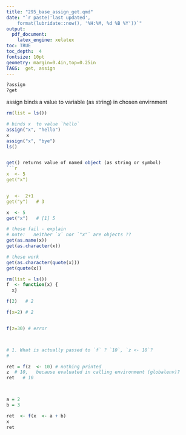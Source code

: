 ```yaml
--- 
title: "295_base_assign_get.qmd"
date: "`r paste('last updated', 
    format(lubridate::now(), '%H:%M, %d %B %Y'))`"
output: 
  pdf_document: 
    latex_engine: xelatex
toc: TRUE 
toc_depth:  4 
fontsize: 10pt 
geometry: margin=0.4in,top=0.25in 
TAGS:  get, assign 
---
```


```r
?assign
?get
```

assign binds a value to variable (as string) in chosen envirnment
```r
rm(list = ls())

# binds x  to value `hello`
assign("x", "hello")
x
assign("x", "bye")
ls()


get() returns value of named object (as string or symbol)
```r
x  <- 5
get("x")


y  <-  2+1
get("y")   # 3
```


```r
x  <- 5
get("x")   # [1] 5

# these fail - explain
# note:   neither `x` nor `"x"` are objects ??
get(as.name(x))
get(as.character(x))

# these work
get(as.character(quote(x)))
get(quote(x))
```


```r
rm(list = ls())
f  <- function(x) {
  x}

f(2)   # 2

f(x=2) # 2


f(z=30) # error



# 1. What is actually passed to `f` ? `10`, `z <- 10`?
#

ret = f(z  <- 10) # nothing printed
z  # 10,   because evaluated in calling environment (globalenv)?
ret   # 10



a = 2
b = 3

ret  <- f(x  <- a + b)
x
ret

```

